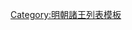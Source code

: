 {{ming|title=明朝高安國諸王|ed=高安國|head=[[嘉靖]]十九年（[[1540年]]）封。|
{{ming/title}}
{{ming/list|高安恭僖王|[[朱厚炅]]|朱祐楑、嫡二子|[[1540年]]—[[1566年]]|嘉靖十九年封。四十五年薨。}}
{{ming/list|高安端惠王|[[朱載堾]]|朱厚炅、庶一子|[[1570年]]—[[1587年]]|[[隆庆 (明朝)|隆慶]]四年襲封。[[萬曆]]十五年薨。}}
{{ming/list|高安王|[[朱翊鋏]]|朱載堾、嫡一子|[[1590年]]—？年|萬曆十八年襲封，薨。}}
{{ming/list|高安王|[[朱常淇]]|朱翊鋏、嫡一子|？年—[[1646年]]|萬曆三十四年封[[长子 (封号)|長子]]，後襲封。[[隆武]]二年十二月薨。}}
}}<noinclude>
[[Category:明朝諸王列表模板]]
</noinclude>
